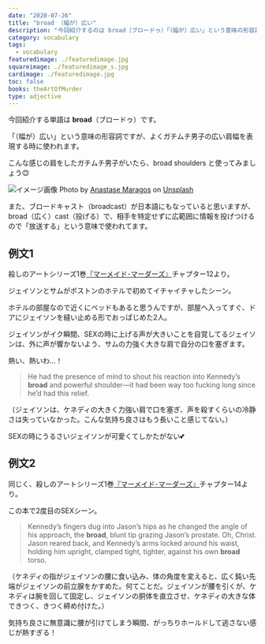 ```yaml
---
date: "2020-07-26"
title: "broad （幅が）広い"
description: "今回紹介するのは broad（ブロードゥ）「（幅が）広い」という意味の形容詞です。例文は、殺しのアートシリーズ1巻『マーメイド･マーダーズ』より"
category: vocabulary
tags:
  - vocabulary
featuredimage: ./featuredimage.jpg
squareimage: ./featuredimage_s.jpg
cardimage: ./featuredimage.jpg
toc: false
books: theArtOfMurder
type: adjective
---
```



今回紹介する単語は __broad__（ブロードゥ）です。

「（幅が）広い」という意味の形容詞ですが、よくガチムチ男子の広い肩幅を表現する時に使われます。

こんな感じの肩をしたガチムチ男子がいたら、broad shoulders と使ってみましょう😊

![イメージ画像](./anastase-maragos-BKvwCAco-jw-unsplash.jpg)
<span class="thanks">Photo by <a href="https://unsplash.com/@visualsbyroyalz?utm_source=unsplash&amp;utm_medium=referral&amp;utm_content=creditCopyText">Anastase Maragos</a> on <a href="https://unsplash.com/s/photos/workout?utm_source=unsplash&amp;utm_medium=referral&amp;utm_content=creditCopyText">Unsplash</a></span>

また、ブロードキャスト（broadcast）が日本語にもなっていると思いますが、broad（広く）cast（投げる）で、相手を特定せずに広範囲に情報を投げつけるので「放送する」という意味で使われてます。

## 例文1

殺しのアートシリーズ1巻[『マーメイド･マーダーズ』](/mm-romance/the-mermaid-murders/)チャプター12より。

ジェイソンとサムがボストンのホテルで初めてイチャイチャしたシーン。

ホテルの部屋なので近くにベッドもあると思うんですが、部屋へ入ってすぐ、ドアにジェイソンを縫い止める形でおっぱじめた2人。

ジェイソンがイク瞬間、SEXの時に上げる声が大きいことを自覚してるジェイソンは、外に声が響かないよう、サムの力強く大きな肩で自分の口を塞ぎます。

熱い、熱いわ…！

<Blockquote book srcBook="mermaidMurders" lang="en" chapter="12">
He had the presence of mind to shout his reaction into Kennedy’s <strong>broad</strong> and powerful shoulder—it had been way too fucking long since he’d had this relief.
</Blockquote>

<p className="translation">（ジェイソンは、ケネディの大きく力強い肩で口を塞ぎ、声を殺すくらいの冷静さは失っていなかった。こんな気持ち良さはもう長いこと感じてない。）</p>

SEXの時にうるさいジェイソンが可愛くてしかたがない💕

## 例文2

同じく、殺しのアートシリーズ1巻[『マーメイド･マーダーズ』](/mm-romance/the-mermaid-murders/)チャプター14より。

この本で2度目のSEXシーン。

<Blockquote book srcBook="mermaidMurders" lang="en" chapter="14">
Kennedy’s fingers dug into Jason’s hips as he changed the angle of his approach, the <strong>broad</strong>, blunt tip grazing Jason’s prostate. Oh, Christ. Jason reared back, and Kennedy’s arms locked around his waist, holding him upright, clamped tight, tighter, against his own <strong>broad</strong> torso.
</Blockquote>

<p className="translation">（ケネディの指がジェイソンの腰に食い込み、体の角度を変えると、広く鈍い先端がジェイソンの前立腺をかすめた。何てことだ。ジェイソンが腰を引くが、ケネディは腕を回して固定し、ジェイソンの胴体を直立させ、ケネディの大きな体できつく、きつく締め付けた。）</p>

気持ち良さに無意識に腰が引けてしまう瞬間、がっちりホールドして逃さない感じが熱すぎる！

<VocabularyFooter book="mermaidMurders" />
